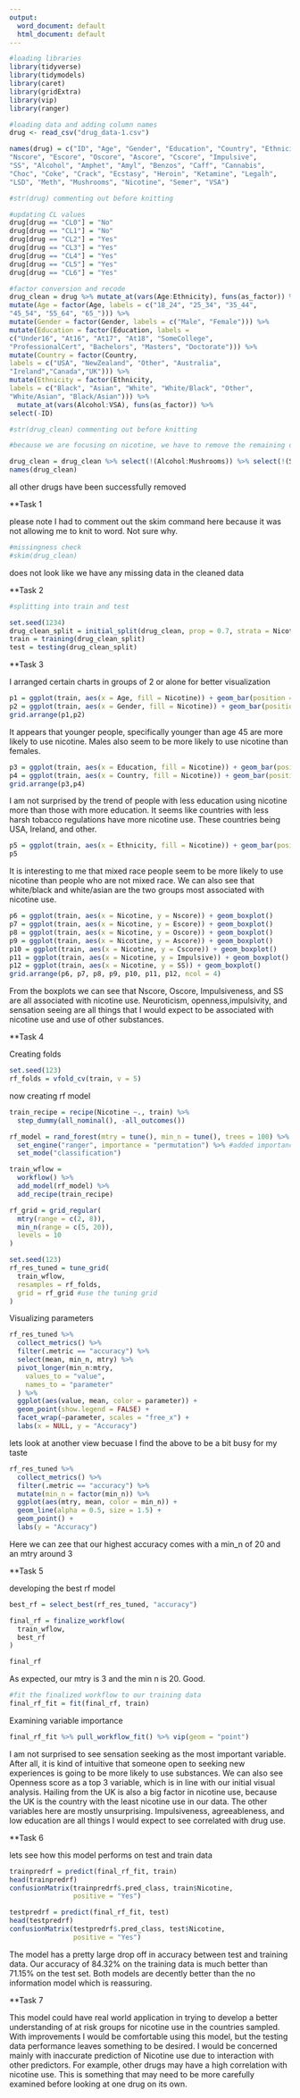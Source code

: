 ---
output:
  word_document: default
  html_document: default
---
```{r, include=FALSE}
#loading libraries
library(tidyverse)
library(tidymodels)
library(caret)
library(gridExtra)
library(vip)
library(ranger)
```

```{r}
#loading data and adding column names
drug <- read_csv("drug_data-1.csv")

names(drug) = c("ID", "Age", "Gender", "Education", "Country", "Ethnicity",
"Nscore", "Escore", "Oscore", "Ascore", "Cscore", "Impulsive",
"SS", "Alcohol", "Amphet", "Amyl", "Benzos", "Caff", "Cannabis",
"Choc", "Coke", "Crack", "Ecstasy", "Heroin", "Ketamine", "Legalh",
"LSD", "Meth", "Mushrooms", "Nicotine", "Semer", "VSA")

#str(drug) commenting out before knitting
```

```{r}
#updating CL values
drug[drug == "CL0"] = "No"
drug[drug == "CL1"] = "No"
drug[drug == "CL2"] = "Yes"
drug[drug == "CL3"] = "Yes"
drug[drug == "CL4"] = "Yes"
drug[drug == "CL5"] = "Yes"
drug[drug == "CL6"] = "Yes"

```

```{r}
#factor conversion and recode
drug_clean = drug %>% mutate_at(vars(Age:Ethnicity), funs(as_factor)) %>%
mutate(Age = factor(Age, labels = c("18_24", "25_34", "35_44",
"45_54", "55_64", "65_"))) %>%
mutate(Gender = factor(Gender, labels = c("Male", "Female"))) %>%
mutate(Education = factor(Education, labels =
c("Under16", "At16", "At17", "At18", "SomeCollege",
"ProfessionalCert", "Bachelors", "Masters", "Doctorate"))) %>%
mutate(Country = factor(Country,
labels = c("USA", "NewZealand", "Other", "Australia",
"Ireland","Canada","UK"))) %>%
mutate(Ethnicity = factor(Ethnicity,
labels = c("Black", "Asian", "White", "White/Black", "Other",
"White/Asian", "Black/Asian"))) %>%
  mutate_at(vars(Alcohol:VSA), funs(as_factor)) %>%
select(-ID)

#str(drug_clean) commenting out before knitting
```

```{r}
#because we are focusing on nicotine, we have to remove the remaining drugs from the data

drug_clean = drug_clean %>% select(!(Alcohol:Mushrooms)) %>% select(!(Semer:VSA))
names(drug_clean)
```

all other drugs have been successfully removed

**Task 1

please note I had to comment out the skim command here because it was not allowing me to knit to word. Not sure why.
```{r}
#missingness check
#skim(drug_clean)
```

does not look like we have any missing data in the cleaned data

**Task 2

```{r}
#splitting into train and test

set.seed(1234) 
drug_clean_split = initial_split(drug_clean, prop = 0.7, strata = Nicotine) #70% in training
train = training(drug_clean_split)
test = testing(drug_clean_split)
```

**Task 3

I arranged certain charts in groups of 2 or alone for better visualization
```{r}
p1 = ggplot(train, aes(x = Age, fill = Nicotine)) + geom_bar(position = "fill")
p2 = ggplot(train, aes(x = Gender, fill = Nicotine)) + geom_bar(position = "fill")
grid.arrange(p1,p2)
```

It appears that younger people, specifically younger than age 45 are more likely to use nicotine. Males also seem to be more likely to use nicotine than females.

```{r}
p3 = ggplot(train, aes(x = Education, fill = Nicotine)) + geom_bar(position = "fill")
p4 = ggplot(train, aes(x = Country, fill = Nicotine)) + geom_bar(position = "fill")
grid.arrange(p3,p4)
```

I am not surprised by the trend of people with less education using nicotine more than those with more education. It seems like countries with less harsh tobacco regulations have more nicotine use. These countries being USA, Ireland, and other. 

```{r}
p5 = ggplot(train, aes(x = Ethnicity, fill = Nicotine)) + geom_bar(position = "fill")
p5
```

It is interesting to me that mixed race people seem to be more likely to use nicotine than people who are not mixed race. We can also see that white/black and white/asian are the two groups most associated with nicotine use.

```{r}
p6 = ggplot(train, aes(x = Nicotine, y = Nscore)) + geom_boxplot()
p7 = ggplot(train, aes(x = Nicotine, y = Escore)) + geom_boxplot()
p8 = ggplot(train, aes(x = Nicotine, y = Oscore)) + geom_boxplot()
p9 = ggplot(train, aes(x = Nicotine, y = Ascore)) + geom_boxplot()
p10 = ggplot(train, aes(x = Nicotine, y = Cscore)) + geom_boxplot()
p11 = ggplot(train, aes(x = Nicotine, y = Impulsive)) + geom_boxplot()
p12 = ggplot(train, aes(x = Nicotine, y = SS)) + geom_boxplot()
grid.arrange(p6, p7, p8, p9, p10, p11, p12, ncol = 4)
```

From the boxplots we can see that Nscore, Oscore, Impulsiveness, and SS are all associated with nicotine use. Neuroticism, openness,impulsivity, and sensation seeing are all things that I would expect to be associated with nicotine use and use of other substances.

**Task 4

Creating folds
```{r}
set.seed(123)
rf_folds = vfold_cv(train, v = 5)
```

now creating rf model

```{r}
train_recipe = recipe(Nicotine ~., train) %>%
  step_dummy(all_nominal(), -all_outcomes())

rf_model = rand_forest(mtry = tune(), min_n = tune(), trees = 100) %>% #add tuning of mtry and min_n parameters
  set_engine("ranger", importance = "permutation") %>% #added importance metric
  set_mode("classification")

train_wflow = 
  workflow() %>% 
  add_model(rf_model) %>% 
  add_recipe(train_recipe)

rf_grid = grid_regular(
  mtry(range = c(2, 8)), 
  min_n(range = c(5, 20)), 
  levels = 10
)

set.seed(123)
rf_res_tuned = tune_grid(
  train_wflow,
  resamples = rf_folds,
  grid = rf_grid #use the tuning grid
)
```


Visualizing parameters

```{r}
rf_res_tuned %>%
  collect_metrics() %>%
  filter(.metric == "accuracy") %>%
  select(mean, min_n, mtry) %>%
  pivot_longer(min_n:mtry,
    values_to = "value",
    names_to = "parameter"
  ) %>%
  ggplot(aes(value, mean, color = parameter)) +
  geom_point(show.legend = FALSE) +
  facet_wrap(~parameter, scales = "free_x") +
  labs(x = NULL, y = "Accuracy")
```

lets look at another view becuase I find the above to be a bit busy for my taste

```{r}
rf_res_tuned %>%
  collect_metrics() %>%
  filter(.metric == "accuracy") %>%
  mutate(min_n = factor(min_n)) %>%
  ggplot(aes(mtry, mean, color = min_n)) +
  geom_line(alpha = 0.5, size = 1.5) +
  geom_point() +
  labs(y = "Accuracy")
```

Here we can zee that our highest accuracy comes with a min_n of 20 and an mtry around 3

**Task 5

developing the best rf model
```{r}
best_rf = select_best(rf_res_tuned, "accuracy")

final_rf = finalize_workflow(
  train_wflow,
  best_rf
)

final_rf
```

As expected, our mtry is 3 and the min n is 20. Good.

```{r}
#fit the finalized workflow to our training data
final_rf_fit = fit(final_rf, train)
```

Examining variable importance

```{r}
final_rf_fit %>% pull_workflow_fit() %>% vip(geom = "point")
```

I am not surprised to see sensation seeking as the most important variable. After all, it is kind of intuitive that someone open to seeking new experiences is going to be more likely to use substances. We can also see Openness score as a top 3 variable, which is in line with our initial visual analysis. Hailing from the UK is also a big factor in nicotine use, because the UK is the country with the least nicotine use in our data. The other variables here are mostly unsurprising. Impulsiveness, agreeableness, and low education are all things I would expect to see correlated with drug use.

**Task 6

lets see how this model performs on test and train data

```{r}
trainpredrf = predict(final_rf_fit, train)
head(trainpredrf)
confusionMatrix(trainpredrf$.pred_class, train$Nicotine, 
                positive = "Yes")
```

```{r}
testpredrf = predict(final_rf_fit, test)
head(testpredrf)
confusionMatrix(testpredrf$.pred_class, test$Nicotine, 
                positive = "Yes")
```

The model has a pretty large drop off in accuracy between test and training data. Our accuracy of 84.32% on the training data is much better than 71.15% on the test set. Both models are decently better than the no information model which is reassuring. 

**Task 7

This model could have real world application in trying to develop a better understanding of at risk groups for nicotine use in the countries sampled. With improvements I would be comfortable using this model, but the testing data performance leaves something to be desired. I would be concerned mainly with inaccurate prediction of Nicotine use due to interaction with other predictors. For example, other drugs may have a high correlation with nicotine use. This is something that may need to be more carefully examined before looking at one drug on its own. 